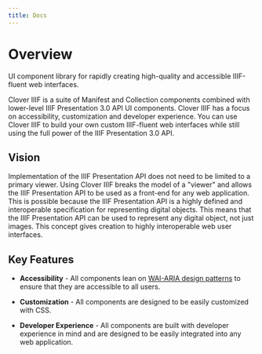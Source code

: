 ```yaml
---
title: Docs
---
```


# Overview

UI component library for rapidly creating high-quality and accessible IIIF-fluent web interfaces.

Clover IIIF is a suite of Manifest and Collection components combined with lower-level IIIF Presentation 3.0 API UI components. Clover IIIF has a focus on accessibility, customization and developer experience. You can use Clover IIIF to build your own custom IIIF-fluent web interfaces while still using the full power of the IIIF Presentation 3.0 API.

## Vision

Implementation of the IIIF Presentation API does not need to be limited to a primary viewer. Using Clover IIIF breaks the model of a "viewer" and allows the IIIF Presentation API to be used as a front-end for any web application. This is possible because the IIIF Presentation API is a highly defined and interoperable specification for representing digital objects. This means that the IIIF Presentation API can be used to represent any digital object, not just images. This concept gives creation to highly interoperable web user interfaces.

## Key Features

- **Accessibility** - All components lean on [WAI-ARIA design patterns](https://www.w3.org/TR/wai-aria-practices-1.2) to ensure that they are accessible to all users.

- **Customization** - All components are designed to be easily customized with CSS.

- **Developer Experience** - All components are built with developer experience in mind and are designed to be easily integrated into any web application.
